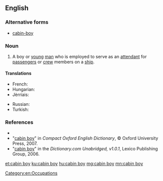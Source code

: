 ==English==

===Alternative forms===
* [[cabin-boy]]

===Noun===
{{en-noun|head=[[cabin]] [[boy]]}}

# {{dated}} A boy or [[young]] [[man]] who is employed to serve as an [[attendant]] for [[passenger]]s or [[crew]] members on a [[ship]].

====Translations====
{{trans-top|a boy serving on a ship}}
* French: {{t+|fr|mousse|m}}
* Hungarian: {{t+|hu|hajósinas}}
* Jèrriais: {{tø|roa-jer|mousse|m}}
{{trans-mid}}
* Russian: {{t+|ru|юнга|m|tr=júnga|sc=Cyrl}}
* Turkish: {{t+|tr|miço}}
{{trans-bottom}}

===References===
* {{R:Webster 1828|cabin-boy}}
*"[http://www.askoxford.com/concise_oed/cabinboy?view=uk cabin boy]" in ''Compact Oxford English Dictionary'', © Oxford University Press, 2007.
*"[http://dictionary.reference.com/search?r=2&q=cabin%20boy cabin boy]" in the ''Dictionary.com Unabridged, v1.0.1'', Lexico Publishing Group, 2006.

[[Category:en:Occupations]]

[[et:cabin boy]]
[[ku:cabin boy]]
[[hu:cabin boy]]
[[mg:cabin boy]]
[[mn:cabin boy]]